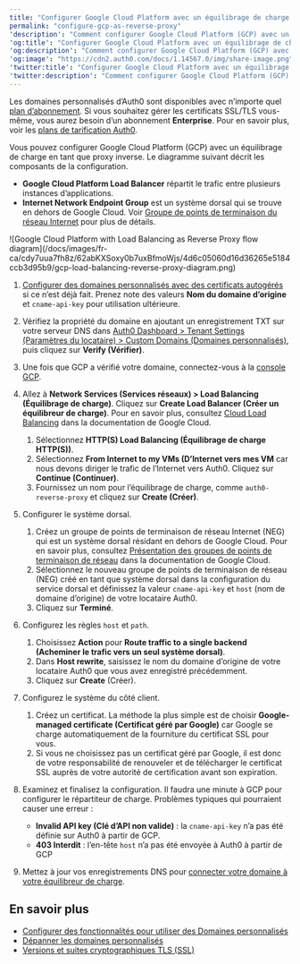 ---
title: "Configurer Google Cloud Platform avec un équilibrage de charge en tant que proxy inverse"
permalink: "configure-gcp-as-reverse-proxy"
'description': "Comment configurer Google Cloud Platform (GCP) avec un équilibrage de charge pour l’utiliser comme proxy de domaine personnalisé pour Auth0."
'og:title': "Configurer Google Cloud Platform avec un équilibrage de charge en tant que proxy inverse"
'og:description': "Comment configurer Google Cloud Platform (GCP) avec un équilibrage de charge pour l’utiliser comme proxy de domaine personnalisé pour Auth0."
'og:image': "https://cdn2.auth0.com/docs/1.14567.0/img/share-image.png"
'twitter:title': "Configurer Google Cloud Platform avec un équilibrage de charge en tant que proxy inverse"
'twitter:description': "Comment configurer Google Cloud Platform (GCP) avec un équilibrage de charge pour l’utiliser comme proxy de domaine personnalisé pour Auth0."
---

<Callout icon="file-lines" color="#0EA5E9" iconType="regular">

Les domaines personnalisés d’Auth0 sont disponibles avec n’importe quel [plan d’abonnement](https://manage.auth0.com/#/tenant/billing/subscription). Si vous souhaitez gérer les certificats SSL/TLS vous-même, vous aurez besoin d’un abonnement **Enterprise**. Pour en savoir plus, voir les [plans de tarification Auth0](https://auth0.com/pricing).

</Callout>

Vous pouvez configurer Google Cloud Platform (GCP) avec un équilibrage de charge en tant que proxy inverse. Le diagramme suivant décrit les composants de la configuration.

* **Google Cloud Platform Load Balancer** répartit le trafic entre plusieurs instances d’applications.
* **Internet Network Endpoint Group** est un système dorsal qui se trouve en dehors de Google Cloud. Voir [Groupe de points de terminaison du réseau Internet](https://cloud.google.com/load-balancing/docs/negs/internet-neg-concepts) pour plus de détails.

<Frame>![Google Cloud Platform with Load Balancing as Reverse Proxy flow diagram](/docs/images/fr-ca/cdy7uua7fh8z/62abKXSoxy0b7uxBfmoWjs/4d6c05060d16d36265e5184ccb3d95b9/gcp-load-balancing-reverse-proxy-diagram.png)</Frame>

1. [Configurer des domaines personnalisés avec des certificats autogérés](/docs/docs/fr-ca/customize/custom-domains/self-managed-certificates) si ce n’est déjà fait. Prenez note des valeurs **Nom du domaine d’origine** et `cname-api-key` pour utilisation ultérieure.
2. Vérifiez la propriété du domaine en ajoutant un enregistrement TXT sur votre serveur DNS dans [Auth0 Dashboard > Tenant Settings (Paramètres du locataire) > Custom Domains (Domaines personnalisés)](https://manage.auth0.com/#/tenant/custom_domains), puis cliquez sur **Verify (Vérifier)**.
3. Une fois que GCP a vérifié votre domaine, connectez-vous à la [console GCP](https://console.cloud.google.com).
4. Allez à **Network Services (Services réseaux) > Load Balancing (Équilibrage de charge)**. Cliquez sur **Create Load Balancer (Créer un équilibreur de charge)**. Pour en savoir plus, consultez [Cloud Load Balancing](https://cloud.google.com/load-balancing/docs) dans la documentation de Google Cloud.

   1. Sélectionnez **HTTP(S) Load Balancing (Équilibrage de charge HTTP(S))**.
   2. Sélectionnez **From Internet to my VMs (D’Internet vers mes VM** car nous devons diriger le trafic de l’Internet vers Auth0. Cliquez sur **Continue (Continuer)**.
   3. Fournissez un nom pour l’équilibrage de charge, comme `auth0-reverse-proxy` et cliquez sur **Create (Créer)**.
5. Configurer le système dorsal.

   1. Créez un groupe de points de terminaison de réseau Internet (NEG) qui est un système dorsal résidant en dehors de Google Cloud. Pour en savoir plus, consultez [Présentation des groupes de points de terminaison de réseau](https://cloud.google.com/load-balancing/docs/negs/internet-neg-concepts) dans la documentation de Google Cloud.
   2. Sélectionnez le nouveau groupe de points de terminaison de réseau (NEG) créé en tant que système dorsal dans la configuration du service dorsal et définissez la valeur `cname-api-key` et `host` (nom de domaine d’origine) de votre locataire Auth0.
   3. Cliquez sur **Terminé**.
6. Configurez les règles `host` et `path`.

   1. Choisissez **Action** pour **Route traffic to a single backend (Acheminer le trafic vers un seul système dorsal)**.
   2. Dans **Host rewrite**, saisissez le nom du domaine d’origine de votre locataire Auth0 que vous avez enregistré précédemment.
   3. Cliquez sur **Create** (Créer).
7. Configurez le système du côté client.

   1. Créez un certificat. La méthode la plus simple est de choisir **Google-managed certificate (Certificat géré par Google)** car Google se charge automatiquement de la fourniture du certificat SSL pour vous.
   2. Si vous ne choisissez pas un certificat géré par Google, il est donc de votre responsabilité de renouveler et de télécharger le certificat SSL auprès de votre autorité de certification avant son expiration.
8. Examinez et finalisez la configuration.
   Il faudra une minute à GCP pour configurer le répartiteur de charge. Problèmes typiques qui pourraient causer une erreur :

   * **Invalid API key (Clé d’API non valide)** : la `cname-api-key` n’a pas été définie sur Auth0 à partir de GCP.
   * **403 Interdit** : l’en-tête `host` n’a pas été envoyée à Auth0 à partir de GCP
9. Mettez à jour vos enregistrements DNS pour [connecter votre domaine à votre équilibreur de charge](https://cloud.google.com/load-balancing/docs/https/setup-global-ext-https-external-backend#update_dns).

## En savoir plus

* [Configurer des fonctionnalités pour utiliser des Domaines personnalisés](/docs/docs/fr-ca/customize/custom-domains/configure-features-to-use-custom-domains)
* [Dépanner les domaines personnalisés](/docs/docs/fr-ca/troubleshoot/integration-extensibility-issues/troubleshoot-custom-domains)
* [Versions et suites cryptographiques TLS (SSL)](/docs/docs/fr-ca/customize/custom-domains/self-managed-certificates/tls-ssl)